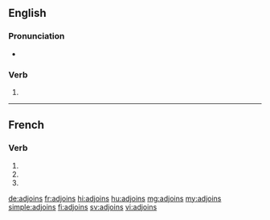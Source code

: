 ==English==

===Pronunciation===
* {{IPA|/əˈdʒɔɪnz/|lang=en}}

===Verb===
{{head|en|verb form}}

# {{en-third-person singular of|adjoin}}

----

==French==

===Verb===
{{fr-verb-form}}

# {{inflection of|adjoindre||1|s|pres|indc|lang=fr}}
# {{inflection of|adjoindre||2|s|pres|indc|lang=fr}}
# {{inflection of|adjoindre||2|s|impr|lang=fr}}

[[de:adjoins]]
[[fr:adjoins]]
[[hi:adjoins]]
[[hu:adjoins]]
[[mg:adjoins]]
[[my:adjoins]]
[[simple:adjoins]]
[[fi:adjoins]]
[[sv:adjoins]]
[[vi:adjoins]]